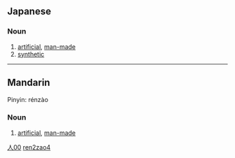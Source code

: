 ==Japanese==
{{ja-kanjitab|人|造}}
===Noun===
{{ja-noun|k|hira=じんぞう|rom=jinzô|hidx=しんぞう'}}
# [[artificial]], [[man-made]]
# [[synthetic]]
----
==Mandarin==
{{zh-hanzi|[[人]][[造]]}}
Pinyin: rénzào
===Noun===
# [[artificial]], [[man-made]]
[[Category:zh-tw:Elementary Mandarin|人00]]
[[Category:zh-cn:Elementary Mandarin|ren2zao4]]